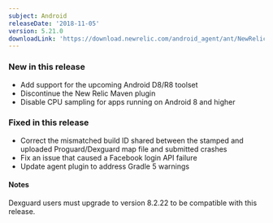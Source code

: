 ```yaml
---
subject: Android
releaseDate: '2018-11-05'
version: 5.21.0
downloadLink: 'https://download.newrelic.com/android_agent/ant/NewRelic_Android_Agent_5.21.0.zip'
---
```


### New in this release

* Add support for the upcoming Android D8/R8 toolset
* Discontinue the New Relic Maven plugin
* Disable CPU sampling for apps running on Android 8 and higher

### Fixed in this release

* Correct the mismatched build ID shared between the stamped and uploaded Proguard/Dexguard map file and submitted crashes
* Fix an issue that caused a Facebook login API failure
* Update agent plugin to address Gradle 5 warnings

#### Notes

Dexguard users must upgrade to version 8.2.22 to be compatible with this release.
